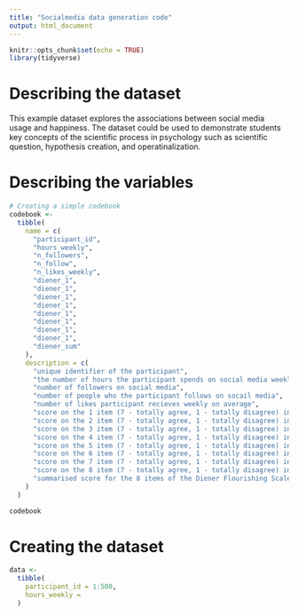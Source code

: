 ```yaml
---
title: "Socialmedia data generation code"
output: html_document
---
```


```r
knitr::opts_chunk$set(echo = TRUE)
library(tidyverse)
```

# Describing the dataset

This example dataset explores the associations between social media usage and happiness. The dataset could be used to demonstrate students key concepts of the scientific process in psychology such as scientific question, hypothesis creation, and operatinalization.

# Describing the variables

```r
# Creating a simple codebook
codebook <-
  tibble(
    name = c(
      "participant_id",
      "hours_weekly",
      "n_followers",
      "n_follow",
      "n_likes_weekly",
      "diener_1",
      "diener_1",
      "diener_1",
      "diener_1",
      "diener_1",
      "diener_1",
      "diener_1",
      "diener_1",
      "diener_sum"
    ),
    description = c(
      "unique identifier of the participant",
      "the number of hours the participant spends on social media weekly on average",
      "number of followers on social media",
      "number of people who the participant follows on socail media",
      "number of likes participant recieves weekly on average",
      "score on the 1 item (7 - totally agree, 1 - totally disagree) in the Diener Flourishing Scale",
      "score on the 2 item (7 - totally agree, 1 - totally disagree) in the Diener Flourishing Scale",
      "score on the 3 item (7 - totally agree, 1 - totally disagree) in the Diener Flourishing Scale",
      "score on the 4 item (7 - totally agree, 1 - totally disagree) in the Diener Flourishing Scale",
      "score on the 5 item (7 - totally agree, 1 - totally disagree) in the Diener Flourishing Scale",
      "score on the 6 item (7 - totally agree, 1 - totally disagree) in the Diener Flourishing Scale",
      "score on the 7 item (7 - totally agree, 1 - totally disagree) in the Diener Flourishing Scale",
      "score on the 8 item (7 - totally agree, 1 - totally disagree) in the Diener Flourishing Scale",
      "summarised score for the 8 items of the Diener Flourishing Scale"
    )
  )

codebook
```

# Creating the dataset

```r
data <-
  tibble(
    participant_id = 1:500,
    hours_weekly = 
  )
```


